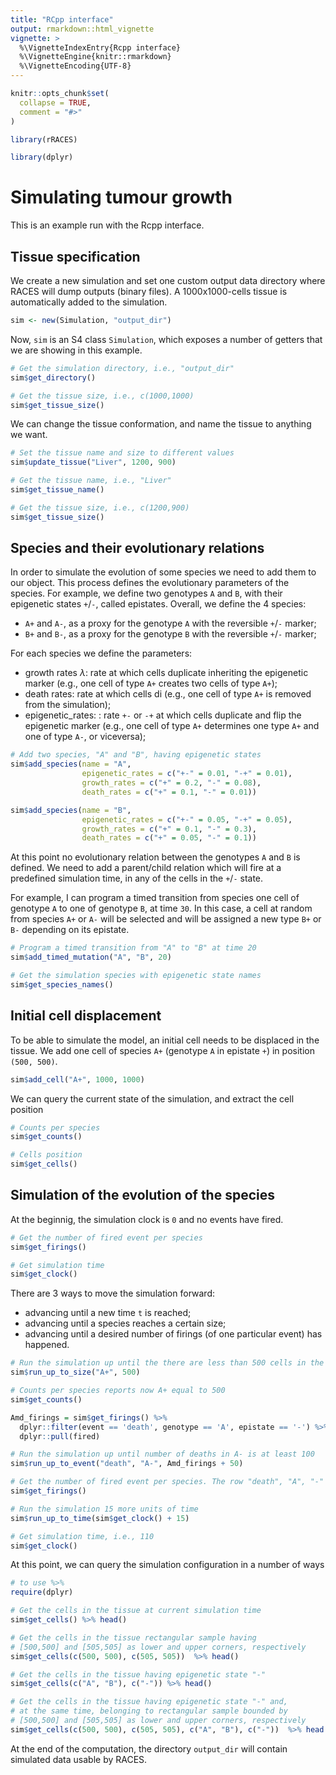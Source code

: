 ```yaml
---
title: "RCpp interface"
output: rmarkdown::html_vignette
vignette: >
  %\VignetteIndexEntry{Rcpp interface}
  %\VignetteEngine{knitr::rmarkdown}
  %\VignetteEncoding{UTF-8}
---
```


```r
knitr::opts_chunk$set(
  collapse = TRUE,
  comment = "#>"
)
```

```r
library(rRACES)

library(dplyr)
```

# Simulating tumour growth

This is an example run with the Rcpp interface.

## Tissue specification

We create a new simulation and set one custom output data directory where RACES will dump outputs (binary files). A 1000x1000-cells tissue is automatically added to the simulation.
```r
sim <- new(Simulation, "output_dir")
```

Now, `sim` is an S4 class `Simulation`, which exposes a number of getters that we are showing in this example.
```r
# Get the simulation directory, i.e., "output_dir"
sim$get_directory()

# Get the tissue size, i.e., c(1000,1000)
sim$get_tissue_size()
```

We can change the tissue conformation, and name the tissue to anything we want.
```r
# Set the tissue name and size to different values
sim$update_tissue("Liver", 1200, 900)

# Get the tissue name, i.e., "Liver"
sim$get_tissue_name()

# Get the tissue size, i.e., c(1200,900)
sim$get_tissue_size()
```

## Species and their evolutionary relations

In order to simulate the evolution of some species we need to add them to our object. This process defines the evolutionary parameters of the species. For example, we define two genotypes `A` and `B`, with their epigenetic states `+`/`-`, called epistates. Overall, we define the 4 species:

- `A+` and `A-`, as a proxy for the genotype `A` with the reversible `+`/`-` marker;
- `B+` and `B-`, as a proxy for the genotype `B` with the reversible `+`/`-` marker;

For each species we define the parameters:

- growth rates $\lambda$: rate at which cells duplicate inheriting the epigenetic marker (e.g., one cell of type `A+` creates two cells of type `A+`);
- death rates: rate at which cells di (e.g., one cell of type `A+` is removed from the simulation);
- epigenetic_rates: : rate `+-` or `-+` at which cells duplicate and flip the epigenetic marker (e.g., one cell of type `A+` determines one type `A+` and one of type `A-`, or viceversa);

```r
# Add two species, "A" and "B", having epigenetic states
sim$add_species(name = "A",
                epigenetic_rates = c("+-" = 0.01, "-+" = 0.01),
                growth_rates = c("+" = 0.2, "-" = 0.08),
                death_rates = c("+" = 0.1, "-" = 0.01))

sim$add_species(name = "B",
                epigenetic_rates = c("+-" = 0.05, "-+" = 0.05),
                growth_rates = c("+" = 0.1, "-" = 0.3),
                death_rates = c("+" = 0.05, "-" = 0.1))
```

At this point no evolutionary relation between the genotypes `A` and `B` is defined. We need to add a parent/child relation which will fire at a predefined simulation time, in any of the cells in the `+`/`-` state. 

For example, I can program a timed transition from species one cell of genotype `A` to one of genotype `B`, at time `30`. In this case, a cell at random from species `A+` or `A-` will be selected and will be assigned a new type `B+` or `B-` depending on its epistate.

```r
# Program a timed transition from "A" to "B" at time 20
sim$add_timed_mutation("A", "B", 20)

# Get the simulation species with epigenetic state names
sim$get_species_names()
```

## Initial cell displacement

To be able to simulate the model, an initial cell needs to be displaced in the tissue. We add one cell of species `A+` (genotype `A` in epistate `+`) in position `(500, 500)`.

```r
sim$add_cell("A+", 1000, 1000)
```

We can query the current state of the simulation, and extract the cell position
```r
# Counts per species
sim$get_counts()

# Cells position
sim$get_cells()
```

## Simulation of the evolution of the species

At the beginnig, the simulation clock is `0` and no events have fired.
```r
# Get the number of fired event per species
sim$get_firings()

# Get simulation time
sim$get_clock()
```

There are 3 ways to move the simulation forward:

- advancing until a new time `t` is reached;
- advancing until a species reaches a certain size;
- advancing until a desired number of firings (of one particular event) has happened.

```r

# Run the simulation up until the there are less than 500 cells in the species A+
sim$run_up_to_size("A+", 500)

# Counts per species reports now A+ equal to 500
sim$get_counts()
```

```r
Amd_firings = sim$get_firings() %>% 
  dplyr::filter(event == 'death', genotype == 'A', epistate == '-') %>% 
  dplyr::pull(fired)

# Run the simulation up until number of deaths in A- is at least 100
sim$run_up_to_event("death", "A-", Amd_firings + 50)

# Get the number of fired event per species. The row "death", "A", "-" reports 50 more values
sim$get_firings()
```

```r
# Run the simulation 15 more units of time
sim$run_up_to_time(sim$get_clock() + 15)

# Get simulation time, i.e., 110
sim$get_clock()
```

At this point, we can query the simulation configuration in a number of ways

```r
# to use %>%
require(dplyr)

# Get the cells in the tissue at current simulation time
sim$get_cells() %>% head()

# Get the cells in the tissue rectangular sample having
# [500,500] and [505,505] as lower and upper corners, respectively
sim$get_cells(c(500, 500), c(505, 505))  %>% head()

# Get the cells in the tissue having epigenetic state "-"
sim$get_cells(c("A", "B"), c("-")) %>% head()

# Get the cells in the tissue having epigenetic state "-" and,
# at the same time, belonging to rectangular sample bounded by
# [500,500] and [505,505] as lower and upper corners, respectively
sim$get_cells(c(500, 500), c(505, 505), c("A", "B"), c("-"))  %>% head()
```

At the end of the computation, the directory `output_dir` will contain simulated data usable by RACES.

